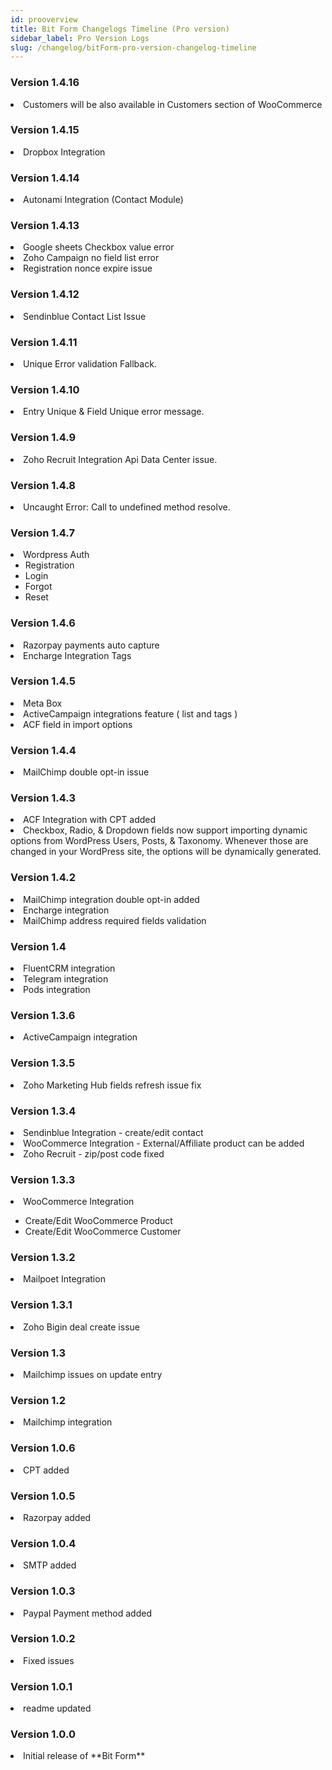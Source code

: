 ```yaml
---
id: prooverview
title: Bit Form Changelogs Timeline (Pro version)
sidebar_label: Pro Version Logs
slug: /changelog/bitForm-pro-version-changelog-timeline
---
```



### Version 1.4.16

<Log date="22-02-2022">
  <List type="Improvement">
    <li>Customers will be also available in Customers section of WooCommerce</li>
  </List>
</Log>

### Version 1.4.15

<Log date="13-02-2022">
  <List type="Added">
    <li>
      Dropbox Integration <Integ />
    </li>
  </List>
</Log>

### Version 1.4.14

<Log date="26-01-2022">
  <List type="Added">
    <li>
      Autonami Integration (Contact Module) <Integ />
    </li>
  </List>
</Log>

### Version 1.4.13

<Log date="15-01-2022">
  <List type="Fixed">
    <li>Google sheets Checkbox value error</li>
    <li>Zoho Campaign no field list error</li>
    <li>Registration nonce expire issue</li>
  </List>
</Log>

### Version 1.4.12

<Log date="27-12-2021">
  <List type="Fixed">
    <li>Sendinblue Contact List Issue</li>
  </List>
</Log>

### Version 1.4.11

<Log date="09-12-2021">
  <List type="Fixed">
    <li>Unique Error validation Fallback.</li>
  </List>
</Log>

### Version 1.4.10

<Log date="05-12-2021">
  <List type="Fixed">
    <li>Entry Unique & Field Unique error message.</li>
  </List>
</Log>

### Version 1.4.9

<Log date="30-09-2021">
  <List type="Fixed">
    <li>Zoho Recruit Integration Api Data Center issue.</li>
  </List>
</Log>

### Version 1.4.8

<Log date="21-09-2021">
  <List type="Fixed">
    <li>Uncaught Error: Call to undefined method resolve.</li>
  </List>
</Log>

### Version 1.4.7

<Log date="19-09-2021">
  <List type="Added">
    <li>
      Wordpress Auth
      <ul>
        <li>Registration</li>
        <li>Login</li>
        <li>Forgot</li>
        <li>Reset</li>
      </ul>
    </li>
  </List>
</Log>

### Version 1.4.6

<Log date="16-08-2021">
  <List type="Fixed">
    <li>Razorpay payments auto capture</li>
    <li>Encharge Integration Tags</li>
  </List>
</Log>

### Version 1.4.5

<Log date="06-07-2021">
  <List type="Added">
    <li>
      Meta Box <Integ />
    </li>
    <li>ActiveCampaign integrations feature ( list and tags )</li>
    <li>ACF field in import options</li>
  </List>
</Log>

### Version 1.4.4

<Log date="-- - -- - ----">
  <List type="Fixed">
    <li>MailChimp double opt-in issue</li>
  </List>
</Log>

### Version 1.4.3

<Log date="10-06-2021">
  <List type="Added">
    <li>
      ACF Integration with CPT added <Integ />
    </li>
    <li>
      Checkbox, Radio, & Dropdown fields now support importing dynamic options
      from WordPress Users, Posts, & Taxonomy. Whenever those are changed in
      your WordPress site, the options will be dynamically generated.
    </li>
  </List>
</Log>

### Version 1.4.2

<Log date="27-05-2021">
  <List type="Added">
    <li>MailChimp integration double opt-in added</li>
    <li>
      Encharge integration <Integ />
    </li>
  </List>
  <List type="Fixed">
    <li>MailChimp address required fields validation</li>
  </List>
</Log>

### Version 1.4

<Log date="02-05-2021">
  <List type="Added">
    <li>
      FluentCRM integration <Integ />
    </li>
    <li>
      Telegram integration <Integ />
    </li>
    <li>
      Pods integration <Integ />
    </li>
  </List>
</Log>

### Version 1.3.6

<Log date="-- - -- - ----">
  <List type="Added">
    <li>
      ActiveCampaign integration <Integ />
    </li>
  </List>
</Log>

### Version 1.3.5

<Log date="-- - -- - ----">
  <List type="Fixed">
    <li>Zoho Marketing Hub fields refresh issue fix</li>
  </List>
</Log>

### Version 1.3.4

<Log date="-- - -- - ----">
  <List type="Added">
    <li>
      Sendinblue Integration - create/edit contact <Integ />
    </li>
  </List>
  <List type="Improvement">
    <li>WooCommerce Integration - External/Affiliate product can be added</li>
    <li>Zoho Recruit - zip/post code fixed</li>
  </List>
</Log>

### Version 1.3.3

<Log date="-- - -- - ----">
  <List type="Added">
    <li>
      WooCommerce Integration <Integ />
      <ul>
        <li>Create/Edit WooCommerce Product</li>
        <li>Create/Edit WooCommerce Customer</li>
      </ul>
    </li>
  </List>
</Log>

### Version 1.3.2

<Log date="-- - -- - ----">
  <List type="Added">
    <li>
      Mailpoet Integration <Integ />
    </li>
  </List>
</Log>

### Version 1.3.1

<Log date="-- - -- - ----">
  <List type="Fixed">
    <li>Zoho Bigin deal create issue</li>
  </List>
</Log>

### Version 1.3

<Log date="-- - -- - ----">
  <List type="Fixed">
    <li>Mailchimp issues on update entry</li>
  </List>
</Log>

### Version 1.2

<Log date="-- - -- - ----">
  <List type="Added">
    <li>
      Mailchimp integration <Integ />
    </li>
  </List>
</Log>

### Version 1.0.6

<Log date="-- - -- - ----">
  <List type="Added">
    <li>CPT added</li>
  </List>
</Log>

### Version 1.0.5

<Log date="-- - -- - ----">
  <List type="Added">
    <li>Razorpay added</li>
  </List>
</Log>

### Version 1.0.4

<Log date="-- - -- - ----">
  <List type="Added">
    <li>SMTP added</li>
  </List>
</Log>

### Version 1.0.3

<Log date="-- - -- - ----">
  <List type="Added">
    <li>Paypal Payment method added</li>
  </List>
</Log>

### Version 1.0.2

<Log date="-- - -- - ----">
  <List type="Fixed">
    <li>Fixed issues</li>
  </List>
</Log>

### Version 1.0.1

<Log date="-- - -- - ----">
  <List type="Improvement">
    <li>readme updated</li>
  </List>
</Log>

### Version 1.0.0

<Log date="-- - -- - ----">
  <List type="Added">
    <li>Initial release of **Bit Form**</li>
  </List>
</Log>
